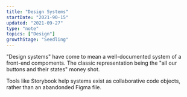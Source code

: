 ```yaml
---
title: "Design Systems"
startDate: "2021-90-15"
updated: "2021-09-27"
type: "note"
topics: ["Design"]
growthStage: "Seedling"
---
```


"Design systems" have come to mean a well-documented system of a front-end compoments. The classic representation being the "all our buttons and their states" money shot.

Tools like Storybook help systems exist as collaborative code objects, rather than an abandonded Figma file.

